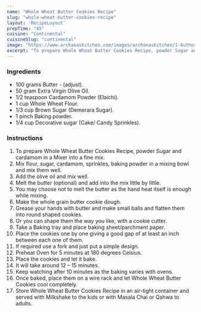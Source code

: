 ---
name: "Whole Wheat Butter Cookies Recipe"
slug: "whole-wheat-butter-cookies-recipe"
layout: 'RecipeLayout'
prepTime: "45"
cuisine: "Continental"
cuisineSlug: "continental"
image: "https://www.archanaskitchen.com/images/archanaskitchen/1-Author/Neeru_Srikanth/Wholegrain_Butter_Cookies.jpg"
excerpt: "To prepare Whole Wheat Butter Cookies Recipe, powder Sugar and cardamom in a Mixer into a fine mix"
---

### Ingredients

- 100 grams Butter - (adjust).
- 50 gram Extra Virgin Olive Oil.
- 1/2 teaspoon Cardamom Powder (Elaichi).
- 1 cup Whole Wheat Flour.
- 1/3 cup Brown Sugar (Demerara Sugar).
- 1 pinch Baking powder.
- 1/4 cup Decorative sugar (Cake/ Candy Sprinkles).

### Instructions

1. To prepare Whole Wheat Butter Cookies Recipe, powder Sugar and cardamom in a Mixer into a fine mix.
1. Mix flour, sugar, cardamom, sprinkles, baking powder in a mixing bowl and mix them well.
1. Add the olive oil and mix well.
1. Melt the butter (optional) and add into the mix little by little.
1. You may choose not to melt the butter as the hand heat itself is enough while mixing.
1. Make the whole grain butter cookie dough.
1. Grease your hands with butter and make small balls and flatten them into round shaped cookies.
1. Or you can shape them the way you like, with a cookie cutter.
1. Take a Baking tray and place baking sheet/parchment paper.
1. Place the cookies one by one giving a good gap of at least an inch between each one of them.
1. If required use a fork and just put a simple design.
1. Preheat Oven for 5 minutes at 180 degrees Celsius.
1. Place the cookies and let it bake.
1. It will take around 12 – 15 minutes.
1. Keep watching after 10 minutes as the baking varies with ovens.
1. Once baked, place them on a wire rack and let Whole Wheat Butter Cookies cool completely.
1. Store Whole Wheat Butter Cookies Recipe in an air-tight container and served with Milkshake to the kids or with Masala Chai or Qahwa to adults.
